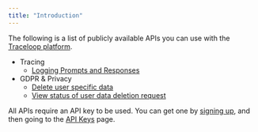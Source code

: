 ```yaml
---
title: "Introduction"
---
```


The following is a list of publicly available APIs you can use with the [Traceloop platform](https://app.traceloop.com).

- Tracing
    - [Logging Prompts and Responses](https://www.traceloop.com/docs/api-reference/tracing/whitelist_user)
- GDPR & Privacy
    - [Delete user specific data](https://www.traceloop.com/docs/api-reference/privacy/delete_request)
    - [View status of user data deletion request](https://www.traceloop.com/docs/api-reference/privacy/delete_status)

All APIs require an API key to be used. You can get one by [signing up](https://app.traceloop.com),
and then going to the [API Keys](https://app.traceloop.com/settings/api-keys) page.
